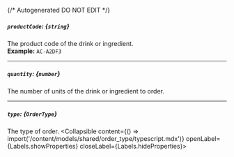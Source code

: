 {/* Autogenerated DO NOT EDIT  */}

##### `productCode`: *{`string`}*
The product code of the drink or ingredient.
<br/>
**Example:** `AC-A2DF3`

---
##### `quantity`: *{`number`}*
The number of units of the drink or ingredient to order.

---
##### `type`: *{`OrderType`}*
The type of order.
<Collapsible content={() => import('/content/models/shared/order_type/typescript.mdx')} openLabel={Labels.showProperties} closeLabel={Labels.hideProperties}>
</Collapsible>


